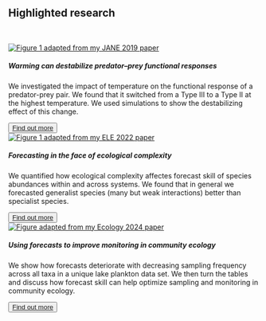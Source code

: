 
<!-- ::: column-margin -->
<!-- <br> <br> <br> <br> <br> <br> -->

<!-- <center>  <img src="files/spathidium.svg" width="180" title="Drawing of Dexiostoma campylum (ciliate). (c) Uriah Daugaard (2021)" alt="Drawing of Dexiostoma campylum (ciliate). (c) Uriah Daugaard (2021)"/></center> -->

<!-- <br> <br> <br> <br> <br> <br> -->

<!-- <center>  <img src="files/dexiostoma_campylum.svg" width="180" title="Drawing of Dexiostoma campylum (ciliate). (c) Uriah Daugaard (2021)" alt="Drawing of Dexiostoma campylum (ciliate). (c) Uriah Daugaard (2021)"/></center> -->
<!-- ::: -->

:::{.column-page}

# Highlighted research {.unnumbered .unlisted}

<br>

::: {layout-ncol="3"}

```{=html}
<div class="card border-dark mb-3">
  <a href="/ResearchPages/warmingFRpage.qmd" class="link-primary"><img src="files/warmingfig1.jpg" alt="Figure 1 adapted from my JANE 2019 paper" class="card-img-top"/></a>
  <div class="card-body">
    <h5 class="card-title"> <strong>Warming can destabilize predator–prey functional responses</strong> </h5>
    <p class="card-text"> We investigated the impact of temperature on the functional response of a predator-prey pair. We found that it switched from a Type III to a Type II at the highest temperature. We used simulations to show the destabilizing effect of this change.</p>
    <button type="button" class="btn btn-secondary btn-sm"><a href="/ResearchPages/warmingFRpage.qmd" class="link-light text-decoration-none">Find out more</a></button>
  </div>
</div>
```


```{=html}
<div class="card border-dark mb-3">
  <a href="/ResearchPages/EcoComplexEcoForecast.qmd" class="link-primary"><img src="files/PhdChp1Fig1.jpg" alt="Figure 1 adapted from my ELE 2022 paper" class="card-img-top"/></a>
  <div class="card-body">
    <h5 class="card-title"> <strong>Forecasting in the face of ecological complexity</strong> </h5>
    <p class="card-text"> We quantified how ecological complexity affectes forecast skill of species abundances within and across systems. We found that in general we forecasted generalist species (many but weak interactions) better than specialist species. </p>
    <button type="button" class="btn btn-secondary btn-sm"><a href="/ResearchPages/EcoComplexEcoForecast.qmd" class="link-light text-decoration-none">Find out more</a></button>
  </div>
</div>
```


```{=html}
<div class="card border-dark mb-3">
  <a href="/ResearchPages/SamplingFreq.qmd" class="link-primary"><img src="files/SamplingFreqPic.jpg" alt="Figure adapted from my Ecology 2024 paper" class="card-img-top"/></a>
  <div class="card-body">
    <h5 class="card-title"> <strong>Using forecasts to improve monitoring in community ecology</strong> </h5>
    <p class="card-text">We show how forecasts deteriorate with decreasing sampling frequency across all taxa in a unique lake plankton data set. We then turn the tables and discuss how forecast skill can help optimize sampling and monitoring in community ecology. </p>
    <button type="button" class="btn btn-secondary btn-sm"><a href="/ResearchPages/SamplingFreq.qmd" class="link-light text-decoration-none">Find out more</a></button>
  </div>
</div>
```


:::

:::
